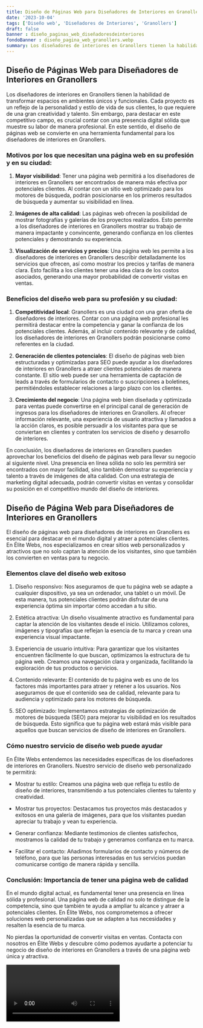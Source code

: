 ```yaml
---
title: Diseño de Páginas Web para Diseñadores de Interiores en Granollers
date: '2023-10-04'
tags: ['Diseño web', 'Diseñadores de Interiores', 'Granollers']
draft: false
banner : diseño_paginas_web_diseñadoresdeinteriores
fondoBanner : diseño_pagina_web_granollers.webp
summary: Los diseñadores de interiores en Granollers tienen la habilidad de transformar espacios en ambientes únicos y funcionales. Cada proyecto es un reflejo de la personalidad y estilo de vida de sus clientes, lo que requiere de una gran creatividad y talento. Sin embargo, para destacar en este competitivo campo, es crucial contar con una presencia digital sólida que muestre su labor de manera profesional. En este sentido, el diseño de páginas web se convierte en una herramienta fundamental para los diseñadores de interiores en Granollers.
---
```


## Diseño de Páginas Web para Diseñadores de Interiores en Granollers

Los diseñadores de interiores en Granollers tienen la habilidad de transformar espacios en ambientes únicos y funcionales. Cada proyecto es un reflejo de la personalidad y estilo de vida de sus clientes, lo que requiere de una gran creatividad y talento. Sin embargo, para destacar en este competitivo campo, es crucial contar con una presencia digital sólida que muestre su labor de manera profesional. En este sentido, el diseño de páginas web se convierte en una herramienta fundamental para los diseñadores de interiores en Granollers.

### Motivos por los que necesitan una página web en su profesión y en su ciudad:

1. **Mayor visibilidad**: Tener una página web permitirá a los diseñadores de interiores en Granollers ser encontrados de manera más efectiva por potenciales clientes. Al contar con un sitio web optimizado para los motores de búsqueda, podrán posicionarse en los primeros resultados de búsqueda y aumentar su visibilidad en línea.

2. **Imágenes de alta calidad**: Las páginas web ofrecen la posibilidad de mostrar fotografías y galerías de los proyectos realizados. Esto permite a los diseñadores de interiores en Granollers mostrar su trabajo de manera impactante y convincente, generando confianza en los clientes potenciales y demostrando su experiencia.

3. **Visualización de servicios y precios**: Una página web les permite a los diseñadores de interiores en Granollers describir detalladamente los servicios que ofrecen, así como mostrar los precios y tarifas de manera clara. Esto facilita a los clientes tener una idea clara de los costos asociados, generando una mayor probabilidad de convertir visitas en ventas.

### Beneficios del diseño web para su profesión y su ciudad:

1. **Competitividad local**: Granollers es una ciudad con una gran oferta de diseñadores de interiores. Contar con una página web profesional les permitirá destacar entre la competencia y ganar la confianza de los potenciales clientes. Además, al incluir contenido relevante y de calidad, los diseñadores de interiores en Granollers podrán posicionarse como referentes en la ciudad.

2. **Generación de clientes potenciales**: El diseño de páginas web bien estructuradas y optimizadas para SEO puede ayudar a los diseñadores de interiores en Granollers a atraer clientes potenciales de manera constante. El sitio web puede ser una herramienta de captación de leads a través de formularios de contacto o suscripciones a boletines, permitiéndoles establecer relaciones a largo plazo con los clientes.

3. **Crecimiento del negocio**: Una página web bien diseñada y optimizada para ventas puede convertirse en el principal canal de generación de ingresos para los diseñadores de interiores en Granollers. Al ofrecer información relevante, una experiencia de usuario atractiva y llamados a la acción claros, es posible persuadir a los visitantes para que se conviertan en clientes y contraten los servicios de diseño y desarrollo de interiores.

En conclusión, los diseñadores de interiores en Granollers pueden aprovechar los beneficios del diseño de páginas web para llevar su negocio al siguiente nivel. Una presencia en línea sólida no solo les permitirá ser encontrados con mayor facilidad, sino también demostrar su experiencia y talento a través de imágenes de alta calidad. Con una estrategia de marketing digital adecuada, podrán convertir visitas en ventas y consolidar su posición en el competitivo mundo del diseño de interiores.

<GifSeo />

<Cta />

## Diseño de Página Web para Diseñadores de Interiores en Granollers

El diseño de páginas web para diseñadores de interiores en Granollers es esencial para destacar en el mundo digital y atraer a potenciales clientes. En Élite Webs, nos especializamos en crear sitios web personalizados y atractivos que no solo captan la atención de los visitantes, sino que también los convierten en ventas para tu negocio.

### Elementos clave del diseño web exitoso

1. Diseño responsivo: Nos aseguramos de que tu página web se adapte a cualquier dispositivo, ya sea un ordenador, una tablet o un móvil. De esta manera, tus potenciales clientes podrán disfrutar de una experiencia óptima sin importar cómo accedan a tu sitio.

2. Estética atractiva: Un diseño visualmente atractivo es fundamental para captar la atención de los visitantes desde el inicio. Utilizamos colores, imágenes y tipografías que reflejan la esencia de tu marca y crean una experiencia visual impactante.

3. Experiencia de usuario intuitiva: Para garantizar que los visitantes encuentren fácilmente lo que buscan, optimizamos la estructura de tu página web. Creamos una navegación clara y organizada, facilitando la exploración de tus productos o servicios.

4. Contenido relevante: El contenido de tu página web es uno de los factores más importantes para atraer y retener a los usuarios. Nos aseguramos de que el contenido sea de calidad, relevante para tu audiencia y optimizado para los motores de búsqueda.

5. SEO optimizado: Implementamos estrategias de optimización de motores de búsqueda (SEO) para mejorar tu visibilidad en los resultados de búsqueda. Esto significa que tu página web estará más visible para aquellos que buscan servicios de diseño de interiores en Granollers.

### Cómo nuestro servicio de diseño web puede ayudar

En Élite Webs entendemos las necesidades específicas de los diseñadores de interiores en Granollers. Nuestro servicio de diseño web personalizado te permitirá:

- Mostrar tu estilo: Creamos una página web que refleja tu estilo de diseño de interiores, transmitiendo a tus potenciales clientes tu talento y creatividad.

- Mostrar tus proyectos: Destacamos tus proyectos más destacados y exitosos en una galería de imágenes, para que los visitantes puedan apreciar tu trabajo y vean tu experiencia.

- Generar confianza: Mediante testimonios de clientes satisfechos, mostramos la calidad de tu trabajo y generamos confianza en tu marca.

- Facilitar el contacto: Añadimos formularios de contacto y números de teléfono, para que las personas interesadas en tus servicios puedan comunicarse contigo de manera rápida y sencilla.

### Conclusión: Importancia de tener una página web de calidad

En el mundo digital actual, es fundamental tener una presencia en línea sólida y profesional. Una página web de calidad no solo te distingue de la competencia, sino que también te ayuda a ampliar tu alcance y atraer a potenciales clientes. En Élite Webs, nos comprometemos a ofrecer soluciones web personalizadas que se adapten a tus necesidades y resalten la esencia de tu marca.

No pierdas la oportunidad de convertir visitas en ventas. Contacta con nosotros en Élite Webs y descubre cómo podemos ayudarte a potenciar tu negocio de diseño de interiores en Granollers a través de una página web única y atractiva.

<Video />

<CtaBot job='Diseñadores de Interiores' city='Granollers'/>

<Gmaps query='Granollers+españa+maps' />